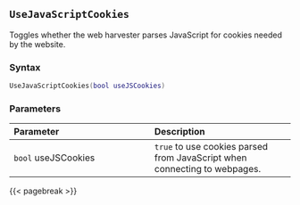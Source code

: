 ## `UseJavaScriptCookies`

Toggles whether the web harvester parses JavaScript\index{web harvester!managing cookies} for cookies needed by the website.

### Syntax {-}

``` .lua
UseJavaScriptCookies(bool useJSCookies)
```

### Parameters {-}

**Parameter** | **Description**
| :-- | :-- |
| `bool` useJSCookies | `true` to use cookies parsed from JavaScript when connecting to webpages. |

{{< pagebreak >}}